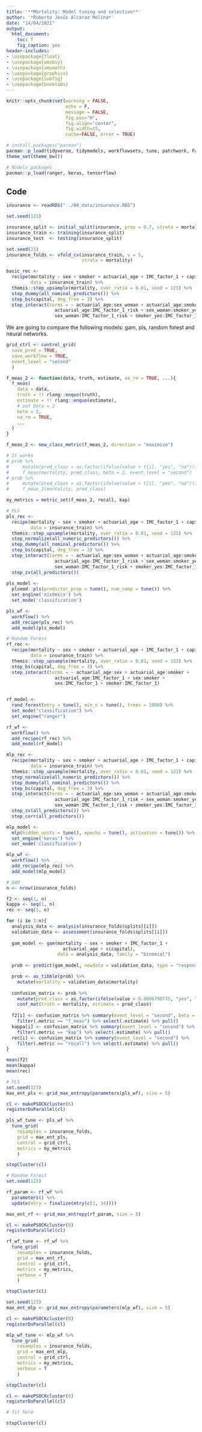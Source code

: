 ```yaml
---
title: '**Mortality: Model tuning and selection**'
author: '*Roberto Jesús Alcaraz Molina*'
date: "14/04/2021"
output:
  html_document:
    toc: T
    fig_caption: yes
header-includes: 
- \usepackage{float}
- \usepackage{amsbsy}
- \usepackage{amsmath}
- \usepackage{graphicx}
- \usepackage{subfig}
- \usepackage{booktabs}
---
```


```r
knitr::opts_chunk$set(warning = FALSE, 
                      echo = F, 
                      message = FALSE,
                      fig.pos="H", 
                      fig.align="center",
                      fig.width=15,
                      cache=FALSE, error = TRUE)
```

```r
# install.packages("pacman")
pacman::p_load(tidyverse, tidymodels, workflowsets, tune, patchwork, FactoMineR, doParallel, usemodels, mgcv)
theme_set(theme_bw())

# Models packages
pacman::p_load(ranger, keras, tensorflow)
```

## Code

```r
insurance <- readRDS("../00_data/insurance.RDS")

set.seed(123)

insurance_split <- initial_split(insurance, prop = 0.7, strata = mortality)
insurance_train <- training(insurance_split)
insurance_test  <- testing(insurance_split)

set.seed(23)
insurance_folds <- vfold_cv(insurance_train, v = 5, 
                            strata = mortality)

basic_rec <- 
  recipe(mortality ~ sex + smoker + actuarial_age + IMC_factor_1 + capital, 
         data = insurance_train) %>%
  themis::step_upsample(mortality, over_ratio = 0.01, seed = 123) %>%
  step_dummy(all_nominal_predictors()) %>%
  step_bs(capital, deg_free = 3) %>%
  step_interact(terms = ~ actuarial_age:sex_woman + actuarial_age:smoker_yes +
                  actuarial_age:IMC_factor_1_risk + sex_woman:smoker_yes +
                  sex_woman:IMC_factor_1_risk + smoker_yes:IMC_factor_1_risk)
```

We are going to compare the following models: gam, pls, random forest and neural networks.

```r
grid_ctrl <- control_grid(
  save_pred = TRUE, 
  save_workflow = TRUE, 
  event_level = "second"
  )

f_meas_2 <- function(data, truth, estimate, na_rm = TRUE, ...){
  f_meas(
    data = data,
    truth = !! rlang::enquo(truth),
    estimate = !! rlang::enquo(estimate),
    # set beta = 2
    beta = 2,
    na_rm = TRUE,
    ...
  )
}

f_meas_2 <- new_class_metric(f_meas_2, direction = "maximize")

# It works
# prob %>%
#     mutate(pred_class = as.factor(ifelse(value > t[i], "yes", "no"))) %>%
#     f_meas(mortality, pred_class, beta = 2, event_level = "second")
# prob %>%
#     mutate(pred_class = as.factor(ifelse(value > t[i], "yes", "no"))) %>%
#     f_meas_2(mortality, pred_class)

my_metrics = metric_set(f_meas_2, recall, kap)
```


```r
# PLS
pls_rec <- 
  recipe(mortality ~ sex + smoker + actuarial_age + IMC_factor_1 + capital, 
         data = insurance_train) %>%
  themis::step_upsample(mortality, over_ratio = 0.01, seed = 123) %>%
  step_normalize(all_numeric_predictors()) %>%
  step_dummy(all_nominal_predictors()) %>%
  step_bs(capital, deg_free = 3) %>%
  step_interact(terms = ~ actuarial_age:sex_woman + actuarial_age:smoker_yes +
                  actuarial_age:IMC_factor_1_risk + sex_woman:smoker_yes +
                  sex_woman:IMC_factor_1_risk + smoker_yes:IMC_factor_1_risk) %>%
  step_zv(all_predictors())
  
pls_model <-
  plsmod::pls(predictor_prop = tune(), num_comp = tune()) %>%
  set_engine('mixOmics') %>%
  set_mode('classification')

pls_wf <- 
  workflow() %>%
  add_recipe(pls_rec) %>%
  add_model(pls_model)
```

```r
# Random Forest
rf_rec <- 
  recipe(mortality ~ sex + smoker + actuarial_age + IMC_factor_1 + capital, 
         data = insurance_train) %>%
  themis::step_upsample(mortality, over_ratio = 0.01, seed = 123) %>%
  step_bs(capital, deg_free = 3) %>%
  step_interact(terms = ~ actuarial_age:sex + actuarial_age:smoker +
                  actuarial_age:IMC_factor_1 + sex:smoker +
                  sex:IMC_factor_1 + smoker:IMC_factor_1)


rf_model <- 
  rand_forest(mtry = tune(), min_n = tune(), trees = 1000) %>% 
  set_mode("classification") %>% 
  set_engine("ranger")

rf_wf <- 
  workflow() %>%
  add_recipe(rf_rec) %>%
  add_model(rf_model)
```


```r
mlp_rec <- 
  recipe(mortality ~ sex + smoker + actuarial_age + IMC_factor_1 + capital, 
         data = insurance_train) %>%
  themis::step_upsample(mortality, over_ratio = 0.01, seed = 123) %>%
  step_normalize(all_numeric_predictors()) %>%
  step_dummy(all_nominal_predictors()) %>%
  step_bs(capital, deg_free = 3) %>%
  step_interact(terms = ~ actuarial_age:sex_woman + actuarial_age:smoker_yes +
                  actuarial_age:IMC_factor_1_risk + sex_woman:smoker_yes +
                  sex_woman:IMC_factor_1_risk + smoker_yes:IMC_factor_1_risk) %>%
  step_zv(all_predictors()) %>%
  step_corr(all_predictors())

mlp_model <-
  mlp(hidden_units = tune(), epochs = tune(), activation = tune()) %>%
  set_engine('keras') %>%
  set_mode('classification')

mlp_wf <- 
  workflow() %>%
  add_recipe(mlp_rec) %>%
  add_model(mlp_model)
```



```r
# GAM
n <- nrow(insurance_folds)

f2 <- seq(1, n)
kappa <- seq(1, n)
rec <- seq(1, n)

for (i in 1:n){
  analysis_data <- analysis(insurance_folds$splits[[i]])
  validation_data <- assessment(insurance_folds$splits[[i]])
  
  gam_model <- gam(mortality ~ sex + smoker + IMC_factor_1 +
                     actuarial_age + s(capital),
                   data = analysis_data, family = "binomial")
  
  prob <- predict(gam_model, newdata = validation_data, type = "response")

  prob <- as_tibble(prob) %>%
    mutate(mortality = validation_data$mortality)
  
  confusion_matrix <- prob %>%
    mutate(pred_class = as.factor(ifelse(value > 0.0006790775, "yes", "no"))) %>%
    conf_mat(truth = mortality, estimate = pred_class)
  
  f2[i] <- confusion_matrix %>% summary(event_level = "second", beta = 2) %>%
    filter(.metric == "f_meas") %>% select(.estimate) %>% pull()
  kappa[i] <- confusion_matrix %>% summary(event_level = "second") %>%
    filter(.metric == "kap") %>% select(.estimate) %>% pull()
  rec[i] <- confusion_matrix %>% summary(event_level = "second") %>%
    filter(.metric == "recall") %>% select(.estimate) %>% pull()
}

mean(f2)
mean(kappa)
mean(rec)
```

```r
# PLS
set.seed(123)
max_ent_pls <- grid_max_entropy(parameters(pls_wf), size = 5)

cl <- makePSOCKcluster(6)
registerDoParallel(cl)

pls_wf_tune <- pls_wf %>%
  tune_grid(
    resamples = insurance_folds,
    grid = max_ent_pls,
    control = grid_ctrl,
    metrics = my_metrics
    )

stopCluster(cl)
```


```r
# Random Forest
set.seed(123)

rf_param <- rf_wf %>%
  parameters() %>%
  update(mtry = finalize(mtry(c(1, 14))))

max_ent_rf <- grid_max_entropy(rf_param, size = 5)

cl <- makePSOCKcluster(8)
registerDoParallel(cl)

rf_wf_tune <- rf_wf %>%
  tune_grid(
    resamples = insurance_folds,
    grid = max_ent_rf,
    control = grid_ctrl,
    metrics = my_metrics,
    verbose = T
    )

stopCluster(cl)
```

```r
set.seed(123)
max_ent_mlp <- grid_max_entropy(parameters(mlp_wf), size = 5)

cl <- makePSOCKcluster(8)
registerDoParallel(cl)

mlp_wf_tune <- mlp_wf %>%
  tune_grid(
    resamples = insurance_folds,
    grid = max_ent_mlp,
    control = grid_ctrl,
    metrics = my_metrics,
    verbose = T
    )

stopCluster(cl)
```




```r
cl <- makePSOCKcluster(8)
registerDoParallel(cl)

# fit here

stopCluster(cl)
```

